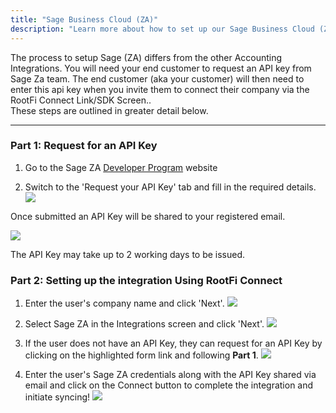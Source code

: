 ```yaml
---
title: "Sage Business Cloud (ZA)"
description: "Learn more about how to set up our Sage Business Cloud (ZA) integration."
---
```


The process to setup Sage (ZA) differs from the other Accounting Integrations. You will need your end customer to request an API key from Sage Za team. The end customer (aka your customer) will then need to enter this api key when you invite them to connect their company via the RootFi Connect Link/SDK Screen..  
These steps are outlined in greater detail below.

  
---

### Part 1: Request for an API Key

  
1. Go to the Sage ZA [Developer Program](https://accounting.sageone.co.za/Marketing/DeveloperProgram.aspx) website

  
1. Switch to the 'Request your API Key' tab and fill in the required details.
![](/images/e1efdce-image.png) 

  
Once submitted an API Key will be shared to your registered email.

![](/images/bcc09cc-apikey_sample.png) 

  
<Note> The API Key may take up to 2 working days to be issued. </Note>

  
### Part 2: Setting up the integration Using RootFi Connect

  
1. Enter the user's company name and click 'Next'.
![](/images/1b6dcdb-image.png) 

  
1. Select Sage ZA in the Integrations screen and click 'Next'.
![](/images/d3e2b77-image.png) 

  
1. If the user does not have an API Key, they can request for an API Key by clicking on the highlighted form link and following **Part 1**.
![](/images/889a6f6-image.png) 

  
1. Enter the user's Sage ZA credentials along with the API Key shared via email and click on the Connect button to complete the integration and initiate syncing!
![](/images/d15a673-Screenshot_2023-01-13_112647.png)